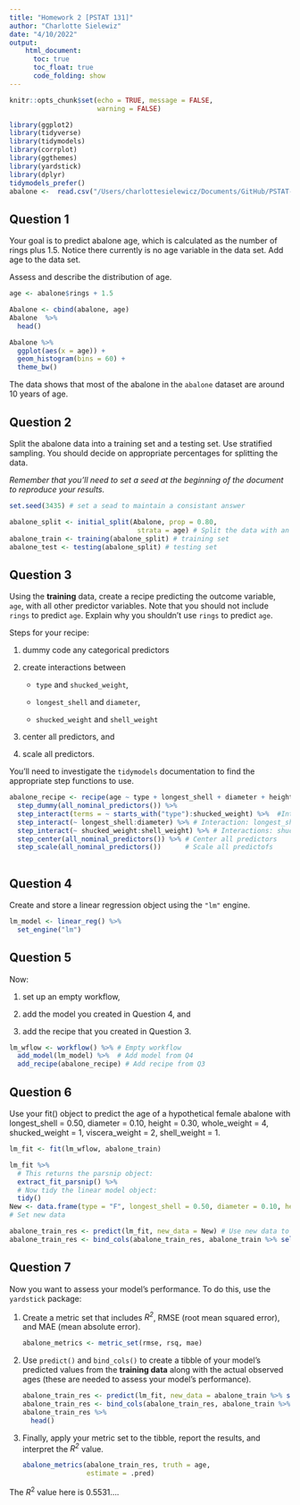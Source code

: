 ```yaml
---
title: "Homework 2 [PSTAT 131]"
author: "Charlotte Sielewiz"
date: "4/10/2022"
output:
    html_document:
      toc: true
      toc_float: true
      code_folding: show
---
```


```r
knitr::opts_chunk$set(echo = TRUE, message = FALSE,
                      warning = FALSE)
```

```r
library(ggplot2)
library(tidyverse)
library(tidymodels)
library(corrplot)
library(ggthemes)
library(yardstick)
library(dplyr)
tidymodels_prefer()
abalone <-  read.csv("/Users/charlottesielewicz/Documents/GitHub/PSTAT-131/abalone.csv")
```

## Question 1

Your goal is to predict abalone age, which is calculated as the number of rings plus 1.5. Notice there currently is no age variable in the data set. Add age to the data set.

Assess and describe the distribution of age.

```r
age <- abalone$rings + 1.5

Abalone <- cbind(abalone, age)
Abalone  %>%
  head()
```

```r
Abalone %>% 
  ggplot(aes(x = age)) +
  geom_histogram(bins = 60) +
  theme_bw()
```

The data shows that most of the abalone in the `abalone` dataset are around 10 years of age.

## Question 2

Split the abalone data into a training set and a testing set. Use stratified sampling. You should decide on appropriate percentages for splitting the data.

*Remember that you'll need to set a seed at the beginning of the document to reproduce your results.*

```r
set.seed(3435) # set a sead to maintain a consistant answer

abalone_split <- initial_split(Abalone, prop = 0.80,
                                strata = age) # Split the data with an 80:20 ratio
abalone_train <- training(abalone_split) # training set
abalone_test <- testing(abalone_split) # testing set
```

## Question 3

Using the **training** data, create a recipe predicting the outcome variable, `age`, with all other predictor variables. Note that you should not include `rings` to predict `age`. Explain why you shouldn't use `rings` to predict `age`.

Steps for your recipe:

1.  dummy code any categorical predictors

2.  create interactions between

    -   `type` and `shucked_weight`,

    -   `longest_shell` and `diameter`,

    -   `shucked_weight` and `shell_weight`

3.  center all predictors, and

4.  scale all predictors.

You'll need to investigate the `tidymodels` documentation to find the appropriate step functions to use.

```r
abalone_recipe <- recipe(age ~ type + longest_shell + diameter + height + whole_weight + shucked_weight + viscera_weight + shell_weight, data = abalone_train) %>% 
  step_dummy(all_nominal_predictors()) %>%
  step_interact(terms = ~ starts_with("type"):shucked_weight) %>%  #Interactions type~shucked_weight
  step_interact(~ longest_shell:diameter) %>% # Interaction: longest_shell~diameter
  step_interact(~ shucked_weight:shell_weight) %>% # Interactions: shucked_weight~shell_weight
  step_center(all_nominal_predictors()) %>% # Center all predictors
  step_scale(all_nominal_predictors())      # Scale all predictofs
  
```

## Question 4

Create and store a linear regression object using the `"lm"` engine.

```r
lm_model <- linear_reg() %>% 
  set_engine("lm")
```

## Question 5

Now:

1.  set up an empty workflow,

2.  add the model you created in Question 4, and

3.  add the recipe that you created in Question 3.

```r
lm_wflow <- workflow() %>% # Empty workflow
  add_model(lm_model) %>%  # Add model from Q4
  add_recipe(abalone_recipe) # Add recipe from Q3
```

## Question 6

Use your fit() object to predict the age of a hypothetical female abalone with longest_shell = 0.50, diameter = 0.10, height = 0.30, whole_weight = 4, shucked_weight = 1, viscera_weight = 2, shell_weight = 1.

```r
lm_fit <- fit(lm_wflow, abalone_train)
```

```r
lm_fit %>% 
  # This returns the parsnip object:
  extract_fit_parsnip() %>% 
  # Now tidy the linear model object:
  tidy()
New <- data.frame(type = "F", longest_shell = 0.50, diameter = 0.10, height = 0.30, whole_weight = 4, shucked_weight = 1, viscera_weight = 2, shell_weight = 1)
# Set new data

abalone_train_res <- predict(lm_fit, new_data = New) # Use new data to predict outcome
abalone_train_res <- bind_cols(abalone_train_res, abalone_train %>% select(age))
```

## Question 7

Now you want to assess your model's performance. To do this, use the `yardstick` package:

1.  Create a metric set that includes *R^2^*, RMSE (root mean squared error), and MAE (mean absolute error).

    ```r
    abalone_metrics <- metric_set(rmse, rsq, mae)
    ```

2.  Use `predict()` and `bind_cols()` to create a tibble of your model's predicted values from the **training data** along with the actual observed ages (these are needed to assess your model's performance).

    ```r
    abalone_train_res <- predict(lm_fit, new_data = abalone_train %>% select(-age))
    abalone_train_res <- bind_cols(abalone_train_res, abalone_train %>% select(age))
    abalone_train_res %>%
      head()
    ```

3.  Finally, apply your metric set to the tibble, report the results, and interpret the *R^2^* value.

    ```r
    abalone_metrics(abalone_train_res, truth = age, 
                    estimate = .pred)
    ```

The $R^2$ value here is 0.5531....
